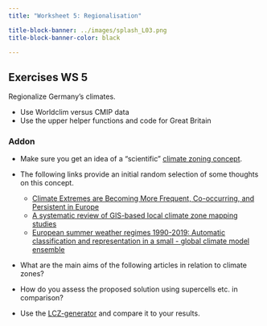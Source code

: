 ```yaml
---
title: "Worksheet 5: Regionalisation"

title-block-banner: ../images/splash_L03.png
title-block-banner-color: black

---
```


## Exercises WS 5

Regionalize Germany's climates. 

- Use Worldclim versus CMIP data
- Use the upper helper functions and code for Great Britain



### Addon
::: {.callout-tip appearance="minimal"}
- Make sure you get an idea of a "scientific" [climate zoning concept](https://www.metoffice.gov.uk/weather/climate/climate-explained/climate-zones).

- The following links provide an initial random selection of some thoughts on this concept. 
  - [Climate Extremes are Becoming More Frequent, Co-occurring, and Persistent in Europe](https://link.springer.com/article/10.1007/s44177-022-00022-4?fromPaywallRec=false)
  - [A systematic review of GIS-based local climate zone mapping studies](https://www.sciencedirect.com/science/article/pii/S0360132321001980?via%3Dihub)
  - [European summer weather regimes 1990-2019: Automatic classification and representation in a small - global climate model ensemble](https://arxiv.org/abs/2409.16988)
- What are the main aims of the following articles in relation to climate zones?
- How do you assess the proposed solution using supercells etc. in comparison? 

  



- Use the [LCZ-generator](https://lcz-generator.rub.de/) and compare it to your results. 

:::

